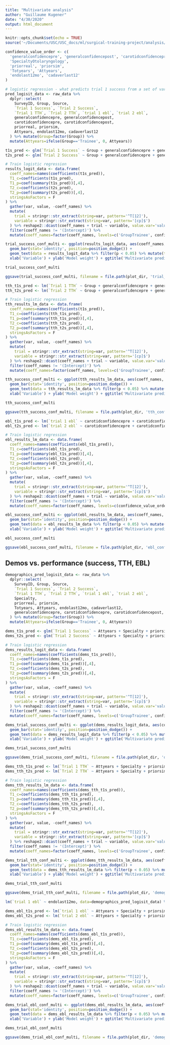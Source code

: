 ```yaml
---
title: "Multivariate analysis"
author: "Guillaume Kugener"
date: "4/30/2020"
output: html_document
---
```


```r
knitr::opts_chunk$set(echo = TRUE)
source('~/Documents/USC/USC_docs/ml/surgical-training-project/analysis/carotid_model/preprocess_data.R')
```

```r
confidence_value_order <- c(
  'generalconfidencepre', 'generalconfidencepost', 'carotidconfidencepre', 'carotidconfidencepost', 
  'SpecialtyOtolaryngology',
  'priorreal', 'priorsim',
  'Totyears', 'Attyears', 
  'endolast12mo', 'cadaverlast12'
)

# logistic regression - what predicts trial 1 success from a set of variables that we have
pred_logisit_data <- raw_data %>%
  dplyr::select(
    SurveyID, Group, Source,
    `Trial 1 Success`, `Trial 2 Success`,
    `Trial 1 TTH`, `Trial 2 TTH`, `trial 1 ebl`, `trial 2 ebl`,
    generalconfidencepre, generalconfidencepost,
    carotidconfidencepre, carotidconfidencepost,
    priorreal, priorsim,
    Attyears, endolast12mo, cadaverlast12
  ) %>% mutate(Group=factor(Group)) %>%
  mutate(Attyears=ifelse(Group=='Trainee', 0, Attyears))

t1s_pred <- glm(`Trial 1 Success` ~ Group + generalconfidencepre + generalconfidencepost + carotidconfidencepre + carotidconfidencepost, data=pred_logisit_data, family = 'binomial')
t2s_pred <- glm(`Trial 2 Success` ~ Group + generalconfidencepre + generalconfidencepost + carotidconfidencepre + carotidconfidencepost, data=pred_logisit_data, family = 'binomial')

# Train logistic regression
results_logit_data <- data.frame(
  coeff_names=names(coefficients(t1s_pred)),
  T1_c=coefficients(t1s_pred),
  T1_p=coef(summary(t1s_pred))[,4],
  T2_c=coefficients(t2s_pred),
  T2_p=coef(summary(t2s_pred))[,4],
  stringsAsFactors = F
) %>%
  gather(var, value, -coeff_names) %>%
  mutate(
    trial = stringr::str_extract(string=var, pattern='^T[12]'),
    variable = stringr::str_extract(string=var, pattern='[cp]$')
  ) %>% reshape2::dcast(coeff_names + trial ~ variable, value.var='value') %>%
  filter(coeff_names != '(Intercept)') %>%
  mutate(coeff_names=factor(coeff_names, levels=c('GroupTrainee', confidence_value_order)))

trial_success_conf_multi <- ggplot(results_logit_data, aes(coeff_names, abs(c), fill=trial)) +
  geom_bar(stat='identity', position=position_dodge()) + 
  geom_text(data = results_logit_data %>% filter(p < 0.05) %>% mutate(text='*', y=max(abs(results_logit_data$c))*1.025), aes(coeff_names, y, label=text, color=trial), size=12/ggplot2:::.pt) +
  xlab('Variable') + ylab('Model weight') + ggtitle('Multivariate prediction of trial success')

trial_success_conf_multi

ggsave(trial_success_conf_multi, filename = file.path(plot_dir, 'trial_success_conf_multi.png'), width = 8, height = 5)
```

```r
tth_t1s_pred <- lm(`Trial 1 TTH` ~ Group + generalconfidencepre + generalconfidencepost + carotidconfidencepre + carotidconfidencepost, data=pred_logisit_data)
tth_t2s_pred <- lm(`Trial 2 TTH` ~ Group + generalconfidencepre + generalconfidencepost + carotidconfidencepre + carotidconfidencepost, data=pred_logisit_data)

# Train logistic regression
tth_results_lm_data <- data.frame(
  coeff_names=names(coefficients(t1s_pred)),
  T1_c=coefficients(tth_t1s_pred),
  T1_p=coef(summary(tth_t1s_pred))[,4],
  T2_c=coefficients(tth_t2s_pred),
  T2_p=coef(summary(tth_t2s_pred))[,4],
  stringsAsFactors = F
) %>%
  gather(var, value, -coeff_names) %>%
  mutate(
    trial = stringr::str_extract(string=var, pattern='^T[12]'),
    variable = stringr::str_extract(string=var, pattern='[cp]$')
  ) %>% reshape2::dcast(coeff_names + trial ~ variable, value.var='value') %>%
  filter(coeff_names != '(Intercept)') %>%
  mutate(coeff_names=factor(coeff_names, levels=c('GroupTrainee', confidence_value_order)))

tth_success_conf_multi <- ggplot(tth_results_lm_data, aes(coeff_names, abs(c), fill=trial)) +
  geom_bar(stat='identity', position=position_dodge()) + 
  geom_text(data = tth_results_lm_data %>% filter(p < 0.05) %>% mutate(text='*', y=max(abs(tth_results_lm_data$c))*1.025), aes(coeff_names, y, label=text, color=trial), size=12/ggplot2:::.pt) +
  xlab('Variable') + ylab('Model weight') + ggtitle('Multivariate prediction of TTH')

tth_success_conf_multi

ggsave(tth_success_conf_multi, filename = file.path(plot_dir, 'tth_conf_multi.png'), width = 8, height = 5)
```

```r
ebl_t1s_pred <- lm(`trial 1 ebl` ~ carotidconfidencepre + carotidconfidencepost, data=pred_logisit_data)
ebl_t2s_pred <- lm(`trial 2 ebl` ~ carotidconfidencepre + carotidconfidencepost, data=pred_logisit_data)

# Train logistic regression
ebl_results_lm_data <- data.frame(
  coeff_names=names(coefficients(ebl_t1s_pred)),
  T1_c=coefficients(ebl_t1s_pred),
  T1_p=coef(summary(ebl_t1s_pred))[,4],
  T2_c=coefficients(ebl_t2s_pred),
  T2_p=coef(summary(ebl_t2s_pred))[,4],
  stringsAsFactors = F
) %>%
  gather(var, value, -coeff_names) %>%
  mutate(
    trial = stringr::str_extract(string=var, pattern='^T[12]'),
    variable = stringr::str_extract(string=var, pattern='[cp]$')
  ) %>% reshape2::dcast(coeff_names + trial ~ variable, value.var='value') %>%
  filter(coeff_names != '(Intercept)') %>%
  mutate(coeff_names=factor(coeff_names, levels=c(confidence_value_order)))

ebl_success_conf_multi <- ggplot(ebl_results_lm_data, aes(coeff_names, abs(c), fill=trial)) +
  geom_bar(stat='identity', position=position_dodge()) + 
  geom_text(data = ebl_results_lm_data %>% filter(p < 0.05) %>% mutate(text='*', y=max(abs(ebl_results_lm_data$c))*1.025), aes(coeff_names, y, label=text, color=trial), size=12/ggplot2:::.pt) +
  xlab('Variable') + ylab('Model weight') + ggtitle('Multivariate prediction of EBL')

ebl_success_conf_multi

ggsave(ebl_success_conf_multi, filename = file.path(plot_dir, 'ebl_conf_multi.png'), width = 8, height = 5)
```

## Demos vs. performance (success, TTH, EBL)

```r
demographics_pred_logisit_data <- raw_data %>%
  dplyr::select(
    SurveyID, Group, Source,
    `Trial 1 Success`, `Trial 2 Success`,
    `Trial 1 TTH`, `Trial 2 TTH`, `trial 1 ebl`, `trial 2 ebl`,
    Specialty,
    priorreal, priorsim,
    Totyears, Attyears, endolast12mo, cadaverlast12,
    generalconfidencepre, carotidconfidencepre, carotidconfidencepost, generalconfidencepost
  ) %>% mutate(Group=factor(Group)) %>%
  mutate(Attyears=ifelse(Group=='Trainee', 0, Attyears))
```

```r
dems_t1s_pred <- glm(`Trial 1 Success` ~ Attyears + Specialty + priorsim + priorreal + endolast12mo + cadaverlast12 + generalconfidencepre + carotidconfidencepre, data=demographics_pred_logisit_data, family = 'binomial')
dems_t2s_pred <- glm(`Trial 2 Success` ~ Attyears + Specialty + priorsim + priorreal + endolast12mo + cadaverlast12 + generalconfidencepre + carotidconfidencepre, data=demographics_pred_logisit_data, family = 'binomial')

# Train logistic regression
dems_results_logit_data <- data.frame(
  coeff_names=names(coefficients(dems_t1s_pred)),
  T1_c=coefficients(dems_t1s_pred),
  T1_p=coef(summary(dems_t1s_pred))[,4],
  T2_c=coefficients(dems_t2s_pred),
  T2_p=coef(summary(dems_t2s_pred))[,4],
  stringsAsFactors = F
) %>%
  gather(var, value, -coeff_names) %>%
  mutate(
    trial = stringr::str_extract(string=var, pattern='^T[12]'),
    variable = stringr::str_extract(string=var, pattern='[cp]$')
  ) %>% reshape2::dcast(coeff_names + trial ~ variable, value.var='value') %>%
  filter(coeff_names != '(Intercept)') %>%
  mutate(coeff_names=factor(coeff_names, levels=c('GroupTrainee', confidence_value_order)))

dems_trial_success_conf_multi <- ggplot(dems_results_logit_data, aes(coeff_names, abs(c), fill=trial)) +
  geom_bar(stat='identity', position=position_dodge()) + 
  geom_text(data = dems_results_logit_data %>% filter(p < 0.05) %>% mutate(text='*', y=max(abs(dems_results_logit_data$c))*1.025), aes(coeff_names, y, label=text, color=trial), size=12/ggplot2:::.pt) +
  xlab('Variable') + ylab('Model weight') + ggtitle('Multivariate prediction of trial success')

dems_trial_success_conf_multi

ggsave(dems_trial_success_conf_multi, filename = file.path(plot_dir, 'demographics_trial_success_conf_multi.png'), width = 12, height = 5)
```

```r
dems_tth_t1s_pred <- lm(`Trial 1 TTH` ~ Attyears + Specialty + priorsim + priorreal + endolast12mo + cadaverlast12 + generalconfidencepre + carotidconfidencepre, data=demographics_pred_logisit_data)
dems_tth_t2s_pred <- lm(`Trial 2 TTH` ~ Attyears + Specialty + priorsim + priorreal + endolast12mo + cadaverlast12 + generalconfidencepre + carotidconfidencepre, data=demographics_pred_logisit_data)

# Train logistic regression
dems_tth_results_lm_data <- data.frame(
  coeff_names=names(coefficients(dems_tth_t1s_pred)),
  T1_c=coefficients(dems_tth_t1s_pred),
  T1_p=coef(summary(dems_tth_t1s_pred))[,4],
  T2_c=coefficients(dems_tth_t2s_pred),
  T2_p=coef(summary(dems_tth_t2s_pred))[,4],
  stringsAsFactors = F
) %>%
  gather(var, value, -coeff_names) %>%
  mutate(
    trial = stringr::str_extract(string=var, pattern='^T[12]'),
    variable = stringr::str_extract(string=var, pattern='[cp]$')
  ) %>% reshape2::dcast(coeff_names + trial ~ variable, value.var='value') %>%
  filter(coeff_names != '(Intercept)') %>%
  mutate(coeff_names=factor(coeff_names, levels=c('GroupTrainee', confidence_value_order)))

dems_trial_tth_conf_multi <- ggplot(dems_tth_results_lm_data, aes(coeff_names, abs(c), fill=trial)) +
  geom_bar(stat='identity', position=position_dodge()) + 
  geom_text(data = dems_tth_results_lm_data %>% filter(p < 0.05) %>% mutate(text='*', y=max(abs(dems_tth_results_lm_data$c))*1.025), aes(coeff_names, y, label=text, color=trial), size=12/ggplot2:::.pt) +
  xlab('Variable') + ylab('Model weight') + ggtitle('Multivariate prediction of TTH')

dems_trial_tth_conf_multi

ggsave(dems_trial_tth_conf_multi, filename = file.path(plot_dir, 'demographics_trial_tth_conf_multi.png'), width = 12, height = 5)
```

```r
lm(`trial 1 ebl` ~ endolast12mo, data=demographics_pred_logisit_data) %>% summary()

dems_ebl_t1s_pred <- lm(`trial 1 ebl` ~ Attyears + Specialty + priorsim + priorreal + endolast12mo + cadaverlast12 + generalconfidencepre + carotidconfidencepre, data=demographics_pred_logisit_data)
dems_ebl_t2s_pred <- lm(`trial 2 ebl` ~ Attyears + Specialty + priorsim + priorreal + endolast12mo + cadaverlast12 + generalconfidencepre + carotidconfidencepre, data=demographics_pred_logisit_data)

# Train logistic regression
dems_ebl_results_lm_data <- data.frame(
  coeff_names=names(coefficients(dems_ebl_t1s_pred)),
  T1_c=coefficients(dems_ebl_t1s_pred),
  T1_p=coef(summary(dems_ebl_t1s_pred))[,4],
  T2_c=coefficients(dems_ebl_t2s_pred),
  T2_p=coef(summary(dems_ebl_t2s_pred))[,4],
  stringsAsFactors = F
) %>%
  gather(var, value, -coeff_names) %>%
  mutate(
    trial = stringr::str_extract(string=var, pattern='^T[12]'),
    variable = stringr::str_extract(string=var, pattern='[cp]$')
  ) %>% reshape2::dcast(coeff_names + trial ~ variable, value.var='value') %>%
  filter(coeff_names != '(Intercept)') %>%
  mutate(coeff_names=factor(coeff_names, levels=c('GroupTrainee', confidence_value_order)))

dems_trial_ebl_conf_multi <- ggplot(dems_ebl_results_lm_data, aes(coeff_names, abs(c), fill=trial)) +
  geom_bar(stat='identity', position=position_dodge()) + 
  geom_text(data = dems_ebl_results_lm_data %>% filter(p < 0.05) %>% mutate(text='*', y=max(abs(dems_ebl_results_lm_data$c))*1.025), aes(coeff_names, y, label=text, color=trial), size=12/ggplot2:::.pt) +
  xlab('Variable') + ylab('Model weight') + ggtitle('Multivariate prediction of EBL')

dems_trial_ebl_conf_multi

ggsave(dems_trial_ebl_conf_multi, filename = file.path(plot_dir, 'demographics_trial_ebl_conf_multi.png'), width = 12, height = 5)
```



